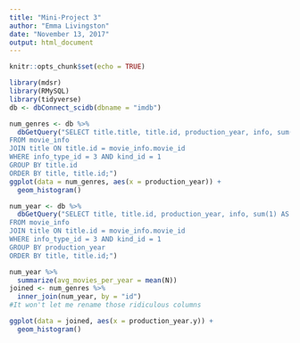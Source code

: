 ```yaml
---
title: "Mini-Project 3"
author: "Emma Livingston"
date: "November 13, 2017"
output: html_document
---
```


```r
knitr::opts_chunk$set(echo = TRUE)
```

```r
library(mdsr)
library(RMySQL)
library(tidyverse)
db <- dbConnect_scidb(dbname = "imdb")
```

```r
num_genres <- db %>%
  dbGetQuery("SELECT title.title, title.id, production_year, info, sum(1) AS N
FROM movie_info
JOIN title ON title.id = movie_info.movie_id
WHERE info_type_id = 3 AND kind_id = 1
GROUP BY title.id
ORDER BY title, title.id;")
ggplot(data = num_genres, aes(x = production_year)) +
  geom_histogram()
```

```r
num_year <- db %>%
  dbGetQuery("SELECT title, title.id, production_year, info, sum(1) AS N, COUNT(DISTINCT title.id) 
FROM movie_info
JOIN title ON title.id = movie_info.movie_id
WHERE info_type_id = 3 AND kind_id = 1
GROUP BY production_year
ORDER BY title, title.id;")
```

```r
num_year %>%
  summarize(avg_movies_per_year = mean(N))
joined <- num_genres %>%
  inner_join(num_year, by = "id")
#It won't let me rename those ridiculous columns
```

```r
ggplot(data = joined, aes(x = production_year.y)) +
  geom_histogram()
```


